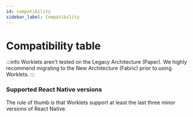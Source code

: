 ```yaml
---
id: compatibility
sidebar_label: Compatibility
---
```


# Compatibility table

:::info
Worklets aren't tested on the Legacy Architecture (Paper). We highly recommend migrating to the New Architecture (Fabric) prior to using Worklets.
:::

### Supported React Native versions

The rule of thumb is that Worklets support at least the last three minor versions of React Native.

<WorkletsCompatibility />

